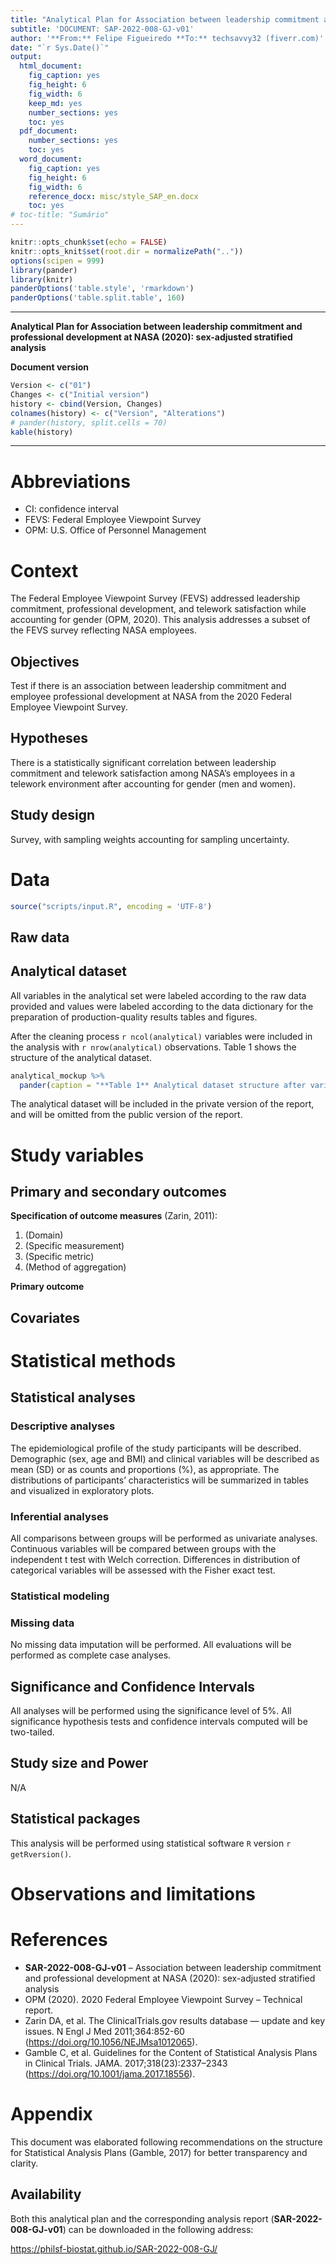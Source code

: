 ```yaml
---
title: "Analytical Plan for Association between leadership commitment and professional development at NASA (2020): sex-adjusted stratified analysis"
subtitle: 'DOCUMENT: SAP-2022-008-GJ-v01'
author: '**From:** Felipe Figueiredo **To:** techsavvy32 (fiverr.com)'
date: "`r Sys.Date()`"
output:
  html_document:
    fig_caption: yes
    fig_height: 6
    fig_width: 6
    keep_md: yes
    number_sections: yes
    toc: yes
  pdf_document:
    number_sections: yes
    toc: yes
  word_document:
    fig_caption: yes
    fig_height: 6
    fig_width: 6
    reference_docx: misc/style_SAP_en.docx
    toc: yes
# toc-title: "Sumário"
---
```


```r
knitr::opts_chunk$set(echo = FALSE)
knitr::opts_knit$set(root.dir = normalizePath(".."))
options(scipen = 999)
library(pander)
library(knitr)
panderOptions('table.style', 'rmarkdown')
panderOptions('table.split.table', 160)
```

---

\newpage

**Analytical Plan for Association between leadership commitment and professional development at NASA (2020): sex-adjusted stratified analysis**

**Document version**

```r
Version <- c("01")
Changes <- c("Initial version")
history <- cbind(Version, Changes)
colnames(history) <- c("Version", "Alterations")
# pander(history, split.cells = 70)
kable(history)
```

---

# Abbreviations

- CI: confidence interval
- FEVS: Federal Employee Viewpoint Survey
- OPM: U.S. Office of Personnel Management

# Context

The Federal Employee Viewpoint Survey (FEVS) addressed leadership commitment, professional development, and telework satisfaction while accounting for gender (OPM, 2020).
This analysis addresses a subset of the FEVS survey reflecting NASA employees.

## Objectives

Test if there is an association between leadership commitment and employee professional development at NASA from the 2020 Federal Employee Viewpoint Survey.

## Hypotheses

There is a statistically significant correlation between leadership commitment and telework satisfaction among NASA’s employees in a telework environment after accounting for gender (men and women).

## Study design

Survey, with sampling weights accounting for sampling uncertainty.

# Data

```r
source("scripts/input.R", encoding = 'UTF-8')
```

## Raw data

## Analytical dataset

All variables in the analytical set were labeled according to the raw data provided and values were labeled according to the data dictionary for the preparation of production-quality results tables and figures.

After the cleaning process `r ncol(analytical)` variables were included in the analysis with `r nrow(analytical)` observations.
Table 1 shows the structure of the analytical dataset.

```r
analytical_mockup %>%
  pander(caption = "**Table 1** Analytical dataset structure after variable selection and cleaning.")
```

The analytical dataset will be included in the private version of the report, and will be omitted from the public version of the report.

# Study variables

## Primary and secondary outcomes

**Specification of outcome measures** (Zarin, 2011):

1. (Domain)
2. (Specific measurement)
3. (Specific metric)
4. (Method of aggregation)

**Primary outcome**

## Covariates

# Statistical methods

## Statistical analyses

### Descriptive analyses

The epidemiological profile of the study participants will be described.
Demographic
(sex, age and BMI)
and clinical variables
<!-- ( [vars] ) -->
will be described as
mean (SD)
<!-- median (IQR) -->
or as counts and proportions (%), as appropriate.
The distributions of participants' characteristics will be summarized in tables and visualized in exploratory plots.

### Inferential analyses

All comparisons between groups will be performed as univariate analyses.
Continuous variables will be compared between groups with the
independent t test with Welch correction.
<!-- paired t test with Welch correction. -->
<!-- Wilcoxon test. -->
Differences in distribution of categorical variables will be assessed with the
Fisher exact test.
<!-- chi-square test. -->
<!-- McNemar test. -->

<!-- All inferential analyses will be performed in the statistical models (described in the next section). -->

### Statistical modeling

### Missing data

No missing data imputation will be performed.
All evaluations will be performed as complete case analyses.

## Significance and Confidence Intervals

All analyses will be performed using the significance level of 5%.
All significance hypothesis tests and confidence intervals computed will be
two-tailed.
<!-- left-tailed. -->
<!-- right-tailed. -->

## Study size and Power

<!-- The G*Power software was used to determine the minimum sample size needed to achieve an 80% statistical power. -->
<!-- Using a Chi-squared statistical test with an alpha value of 5% for the sample size estimate, and an effect size of .5 (medium), the minimum sample size needed was 721. -->
<!-- From the completed surveys of 10,588, a random sampling method was selected to collect 721 completed and usable surveys from the 2020 OPM FEVS. -->
<!-- The researcher used all surveys to meet the inclusion criteria mentioned above to further increase the statistical power (Cohen et al., 2003). -->

N/A

## Statistical packages

This analysis will be performed using statistical software `R` version `r getRversion()`.

# Observations and limitations

# References

- **SAR-2022-008-GJ-v01** -- Association between leadership commitment and professional development at NASA (2020): sex-adjusted stratified analysis
- OPM (2020). 2020 Federal Employee Viewpoint Survey -- Technical report.
<!-- - Cohen, J. (1988). Statistical power analysis for the behavioral sciences (2nd Ed.). New York: Routledge. -->
- Zarin DA, et al. The ClinicalTrials.gov results database — update and key issues. N Engl J Med 2011;364:852-60 (<https://doi.org/10.1056/NEJMsa1012065>).
- Gamble C, et al. Guidelines for the Content of Statistical Analysis Plans in Clinical Trials. JAMA. 2017;318(23):2337–2343 (<https://doi.org/10.1001/jama.2017.18556>).

# Appendix

This document was elaborated following recommendations on the structure for Statistical Analysis Plans (Gamble, 2017) for better transparency and clarity.

## Availability

Both this analytical plan and the corresponding analysis report (**SAR-2022-008-GJ-v01**) can be downloaded in the following address:

<https://philsf-biostat.github.io/SAR-2022-008-GJ/>

<!-- The client has requested that this analysis be kept confidential. -->
<!-- Both this analytical plan and the corresponding analysis report (**SAR-2022-008-GJ-v01**) are therefore not published online and only the title and year of the analysis will be included in the consultant's Portfolio. -->
<!-- The portfolio is available at: -->

<!-- <https://philsf-biostat.github.io/> -->
